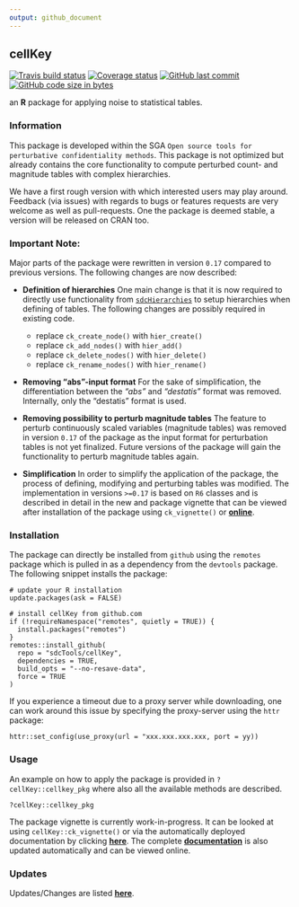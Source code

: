 ```yaml
---
output: github_document
---
```


## cellKey

[![Travis build status](https://travis-ci.org/sdcTools/cellKey.svg?branch=master)](https://travis-ci.org/sdcTools/cellKey) [![Coverage status](https://codecov.io/gh/sdcTools/cellKey/branch/master/graph/badge.svg)](https://codecov.io/github/sdcTools/cellKey?branch=master) [![GitHub last commit](https://img.shields.io/github/last-commit/sdcTools/cellKey.svg?logo=github)](https://github.com/sdcTools/cellKey/commits/master)
[![GitHub code size in bytes](https://img.shields.io/github/languages/code-size/sdcTools/cellKey.svg?logo=github)](https://github.com/sdcTools/cellKey)

an **R** package for applying noise to statistical tables. 

### Information
This package is developed within the SGA `Open source tools for perturbative confidentiality methods`. This package is not optimized but already contains the core functionality to compute perturbed count- and magnitude tables with complex hierarchies.

We have a first rough version with which interested users may play around. Feedback (via issues) with regards to bugs or features requests are very welcome as well as pull-requests. One the package is deemed stable, a version will be released on CRAN too.

### Important Note:
Major parts of the package were rewritten in version `0.17` compared to previous versions. The following changes are now described:


- **Definition of hierarchies**
One main change is that it is now required to directly use functionality from [`sdcHierarchies`](https://cran.r-project.org/package=sdcHierarchies) to setup hierarchies when defining of tables. The following changes are possibly required in existing code. 

  - replace `ck_create_node()` with `hier_create()`
  - replace `ck_add_nodes()` with `hier_add()`
  - replace `ck_delete_nodes()` with `hier_delete()`
  - replace `ck_rename_nodes()` with `hier_rename()`

- **Removing "abs"-input format**
For the sake of simplification, the differentiation between the *"abs"* and *"destatis"* format was removed. Internally, only the "destatis" format is used.

- **Removing possibility to perturb magnitude tables**
The feature to perturb continuously scaled variables (magnitude tables) was removed in version `0.17` of the package as the input format for perturbation tables is not yet finalized. Future versions of the package will gain the functionality to perturb magnitude tables again.

- **Simplification**
In order to simplify the application of the package, the process of defining, modifying and perturbing tables was modified. The implementation in versions `>=0.17` is based on `R6` classes and is described in detail in the new and package vignette that can be viewed after installation of the package using `ck_vignette()` or [**online**](https://sdctools.github.io/cellKey/articles/introduction.html).

### Installation
The package can directly be installed from `github` using the `remotes` package which is pulled in as a dependency from the `devtools` package. The following snippet installs the package:

```
# update your R installation
update.packages(ask = FALSE)

# install cellKey from github.com
if (!requireNamespace("remotes", quietly = TRUE)) {
  install.packages("remotes")
}
remotes::install_github(
  repo = "sdcTools/cellKey",
  dependencies = TRUE,
  build_opts = "--no-resave-data",
  force = TRUE
)
```

If you experience a timeout due to a proxy server while downloading, one can work around this issue by specifying the proxy-server using the `httr` package:
```
httr::set_config(use_proxy(url = "xxx.xxx.xxx.xxx, port = yy))
```

### Usage
An example on how to apply the package is provided in `?cellKey::cellkey_pkg` where also all the available methods are described.

```
?cellKey::cellkey_pkg
```

The package vignette is currently work-in-progress. It can be looked at using `cellKey::ck_vignette()` or via the automatically deployed documentation by clicking [**here**](https://sdctools.github.io/cellKey/articles/introduction.html). The complete [**documentation**](https://sdctools.github.io/cellKey/) is also updated automatically and can be viewed online.

### Updates
Updates/Changes are listed [**here**](https://sdcTools.github.io/cellKey/news/index.html).
